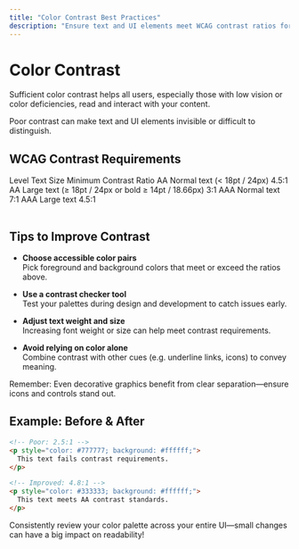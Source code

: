 ---
title: "Color Contrast Best Practices"
description: "Ensure text and UI elements meet WCAG contrast ratios for optimal readability."
---


# Color Contrast

Sufficient color contrast helps all users, especially those with low vision or color deficiencies, read and interact with your content.

<Callout type="warning">
Poor contrast can make text and UI elements invisible or difficult to distinguish.
</Callout>

## WCAG Contrast Requirements

<Table>
  <thead>
    <Table.Tr>
      <Table.Th>Level</Table.Th>
      <Table.Th>Text Size</Table.Th>
      <Table.Th>Minimum Contrast Ratio</Table.Th>
    </Table.Tr>
  </thead>
  <tbody>
    <Table.Tr>
      <Table.Td>AA</Table.Td>
      <Table.Td>Normal text (< 18pt / 24px)</Table.Td>
      <Table.Td>4.5:1</Table.Td>
    </Table.Tr>
    <Table.Tr>
      <Table.Td>AA</Table.Td>
      <Table.Td>Large text (≥ 18pt / 24px or bold ≥ 14pt / 18.66px)</Table.Td>
      <Table.Td>3:1</Table.Td>
    </Table.Tr>
    <Table.Tr>
      <Table.Td>AAA</Table.Td>
      <Table.Td>Normal text</Table.Td>
      <Table.Td>7:1</Table.Td>
    </Table.Tr>
    <Table.Tr>
      <Table.Td>AAA</Table.Td>
      <Table.Td>Large text</Table.Td>
      <Table.Td>4.5:1</Table.Td>
    </Table.Tr>
  </tbody>
</Table>

## Tips to Improve Contrast

- **Choose accessible color pairs**  
  Pick foreground and background colors that meet or exceed the ratios above.

- **Use a contrast checker tool**  
  Test your palettes during design and development to catch issues early.

- **Adjust text weight and size**  
  Increasing font weight or size can help meet contrast requirements.

- **Avoid relying on color alone**  
  Combine contrast with other cues (e.g. underline links, icons) to convey meaning.

<Callout type="info">
Remember: Even decorative graphics benefit from clear separation—ensure icons and controls stand out.
</Callout>

## Example: Before & After

```html
<!-- Poor: 2.5:1 -->
<p style="color: #777777; background: #ffffff;">
  This text fails contrast requirements.
</p>

<!-- Improved: 4.8:1 -->
<p style="color: #333333; background: #ffffff;">
  This text meets AA contrast standards.
</p>
```

<Callout type="important"> Consistently review your color palette across your entire UI—small changes can have a big impact on readability! </Callout>